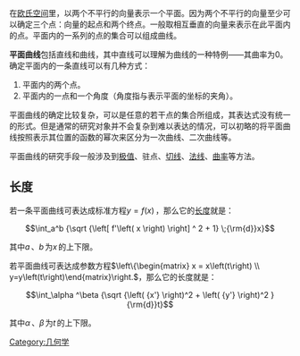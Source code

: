 在[[欧氏空间|欧氏空间]]里，以两个不平行的向量表示一个平面。因为两个不平行的向量至少可以确定三个点：向量的起点和两个终点。一般取相互垂直的向量来表示在此平面内的点。平面内的一系列的点的集合可以组成曲线。

'''平面曲线'''包括直线和曲线，其中直线可以理解为曲线的一种特例——其曲率为0。确定平面内的一条直线可以有几种方式：
# 平面内的两个点。
# 平面内的一点和一个角度（角度指与表示平面的坐标的夹角）。

平面曲线的确定比较复杂，可以是任意的若干点的集合所组成，其表达式没有统一的形式。但是通常的研究对象并不会复杂到难以表达的情况，可以初略的将平面曲线按照表示其位置的函数的幂次来区分为一次曲线、二次曲线等。

平面曲线的研究手段一般涉及到[[极值|极值]]、驻点、[[切线|切线]]、[[法线|法线]]、[[曲率|曲率]]等方法。

== 长度 ==
若一条平面曲线可表达成标准方程<math>y= f(x)\,</math>，那么它的[[长度|长度]]就是：

:<math>\int_a^b {\sqrt {\left[ f'\left( x \right) \right] ^ 2 + 1} \;{\rm{d}}x} </math>

其中<math>a\,</math>、<math>b \,</math>为<math>x\,</math>的上下限。

若平面曲线可表达成参数方程<math>\left\{\begin{matrix} x = x\left(t\right) \\ y=y\left(t\right)\end{matrix}\right.</math>，那么它的长度就是：

:<math>\int_\alpha ^\beta  {\sqrt {\left( {x'} \right)^2  + \left( {y'} \right)^2 } {\rm{d}}t}</math>

其中<math>\alpha\,</math>、<math>\beta\,</math>为<math>t\,</math>的上下限。

[[Category:几何学|Category:几何学]]